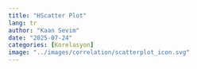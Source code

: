 ---
title: "HScatter Plot"
lang: tr
author: "Kaan Sevim"
date: "2025-07-24"
categories: [Korelasyon]
image: "../images/correlation/scatterplot_icon.svg"
---
